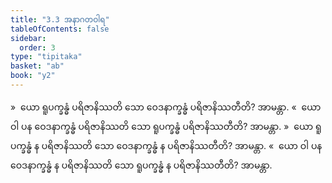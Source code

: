 ```yaml
---
title: "3.3 အနာဂတဝါရ"
tableOfContents: false
sidebar:
  order: 3
type: "tipitaka"
basket: "ab"
book: "y2"
---
```



<DynamicBreadcrumb />

<Division number="208" book="y2" e="ch" v="33" p="68">

<Paragraph number="971" book="y2">
»  ယော ရူပက္ခန္ဓံ ပရိဇာနိဿတိ သော ဝေဒနာက္ခန္ဓံ ပရိဇာနိဿတီတိ? အာမန္တာ.
</Paragraph>

<Paragraph number="972" book="y2">
«  ယော ဝါ ပန ဝေဒနာက္ခန္ဓံ ပရိဇာနိဿတိ သော ရူပက္ခန္ဓံ ပရိဇာနိဿတီတိ? အာမန္တာ.
</Paragraph>

<Paragraph number="973" book="y2">
»  ယော ရူပက္ခန္ဓံ န ပရိဇာနိဿတိ သော ဝေဒနာက္ခန္ဓံ န ပရိဇာနိဿတီတိ? အာမန္တာ.
</Paragraph>

<Paragraph number="974" book="y2">
«  ယော ဝါ ပန ဝေဒနာက္ခန္ဓံ န ပရိဇာနိဿတိ သော ရူပက္ခန္ဓံ န ပရိဇာနိဿတီတိ? အာမန္တာ.
</Paragraph>
</Division>